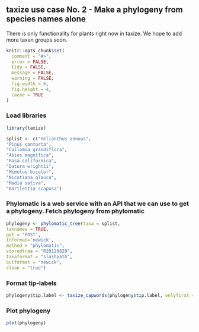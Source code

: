 ## taxize use case No. 2 - Make a phylogeny from species names alone

There is only functionality for plants right now in taxize. We hope to add more taxan groups soon.

```r
knitr::opts_chunk$set(
  comment = "#>",
  error = FALSE,
  tidy = FALSE,
  message = FALSE,
  warning = FALSE,
  fig.width = 6,
  fig.height = 4,
  cache = TRUE
)
```

### Load libraries

```r
library(taxize)
```

```r
splist <- c("Helianthus annuus",
"Pinus contorta",
"Collomia grandiflora",
"Abies magnifica",
"Rosa californica",
"Datura wrightii",
"Mimulus bicolor",
"Nicotiana glauca",
"Madia sativa",
"Bartlettia scaposa")
```

### Phylomatic is a web service with an API that we can use to get a phylogeny. Fetch phylogeny from phylomatic 

```r
phylogeny <- phylomatic_tree(taxa = splist,
taxnames = TRUE,
get = 'POST',
informat='newick',
method = "phylomatic",
storedtree = "R20120829",
taxaformat = "slashpath",
outformat = "newick",
clean = "true")
```

### Format tip-labels 

```r
phylogeny$tip.label <- taxize_capwords(phylogeny$tip.label, onlyfirst = TRUE)
```

### Plot phylogeny 

```r
plot(phylogeny)
```